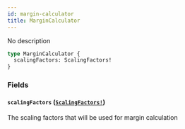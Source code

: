 ```yaml
---
id: margin-calculator
title: MarginCalculator
---
```


No description

```graphql
type MarginCalculator {
  scalingFactors: ScalingFactors!
}
```

### Fields

#### `scalingFactors` ([`ScalingFactors!`](/docs/graphql/objects/scaling-factors))

The scaling factors that will be used for margin calculation

